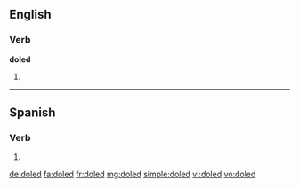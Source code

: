 ==English==

===Verb===
'''doled'''

# {{en-past of|dole}}

----
==Spanish==
 
===Verb===
{{es-verb-form|doler}}
 
# {{es-verb form of|region=Spain|ending=er|mood=imperative|sense=affirmative|pers=2|formal=no|number=plural|doler}}

[[de:doled]]
[[fa:doled]]
[[fr:doled]]
[[mg:doled]]
[[simple:doled]]
[[vi:doled]]
[[vo:doled]]
